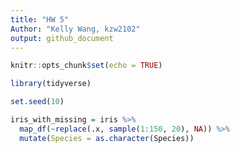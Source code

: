 ```yaml
---
title: "HW 5"
Author: "Kelly Wang, kzw2102"
output: github_document
---
```


```r
knitr::opts_chunk$set(echo = TRUE)

library(tidyverse)

set.seed(10)

iris_with_missing = iris %>% 
  map_df(~replace(.x, sample(1:150, 20), NA)) %>%
  mutate(Species = as.character(Species))
```
